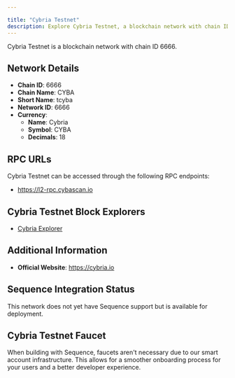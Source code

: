 ```yaml
---

title: "Cybria Testnet"
description: Explore Cybria Testnet, a blockchain network with chain ID 6666. Learn about its native currency, Cybria, and how to interact with the network.
---
```




Cybria Testnet is a blockchain network with chain ID 6666.

## Network Details

- **Chain ID**: 6666
- **Chain Name**: CYBA
- **Short Name**: tcyba
- **Network ID**: 6666
- **Currency**: 
  - **Name**: Cybria
  - **Symbol**: CYBA
  - **Decimals**: 18

## RPC URLs

Cybria Testnet can be accessed through the following RPC endpoints:

- https://l2-rpc.cybascan.io

## Cybria Testnet Block Explorers

- [Cybria Explorer](https://explorer.cybascan.io)

## Additional Information

- **Official Website**: https://cybria.io

## Sequence Integration Status

This network does not yet have Sequence support but is available for deployment.

## Cybria Testnet Faucet

When building with Sequence, faucets aren't necessary due to our smart account infrastructure. This allows for a smoother onboarding process for your users and a better developer experience.

